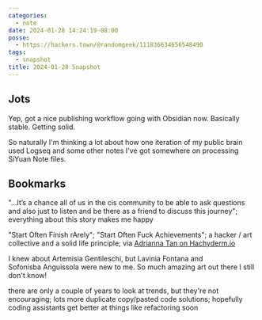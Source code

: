 ```yaml
---
categories:
  - note
date: 2024-01-28 14:24:19-08:00
posse:
  - https://hackers.town/@randomgeek/111836634656548490
tags:
  - snapshot
title: 2024-01-28 Snapshot
---
```


## Jots

Yep, got a nice publishing workflow going with Obsidian now. Basically stable.
Getting solid. 

So naturally I'm thinking a lot about how one iteration of my public brain used
Logseq and some other notes I've got somewhere on processing SiYuan Note files.

## Bookmarks

<Bookmark
  href="https://variety.com/2024/film/news/will-ferrell-transgender-community-sundance-documentary-1235881250/"
  title="Will Ferrell Embraces the Trans Community in Sundance Documentary">
"…It’s a chance all of us in the cis community to be able to ask questions and
also just to listen and be there as a friend to discuss this journey";
everything about this story makes me happy
</Bookmark>

<Bookmark
  href="https://tilde.town/~dozens/sofa/"
  title="🛋 SOFA">
"Start Often Finish rArely"; "Start Often Fuck Achievements"; a hacker / art
collective and a solid life principle; via [Adrianna Tan on
Hachyderm.io](https://hachyderm.io/@skinnylatte/111803425893597852)
</Bookmark>

<Bookmark
  href="https://www.abc.net.au/news/2024-01-20/hamilton-gallery-italian-female-masters-exhibition/103189414"
  title="Hamilton Gallery celebrates 16th-century Italian female artists Gentileschi, Anguissola and Fontana - ABC News">
I knew about Artemisia Gentileschi, but Lavinia Fontana and
Sofonisba Anguissola were new to me. So much amazing art out there I still
don't know!
</Bookmark>

<Bookmark
  href="https://www.gitclear.com/coding_on_copilot_data_shows_ais_downward_pressure_on_code_quality"
  title="Coding on Copilot: 2023 Data Suggests Downward Pressure on Code Quality (incl 2024 projections) - GitClear">
there are only a couple of years to look at trends, but they're not
encouraging; lots more duplicate copy/pasted code solutions; hopefully coding
assistants get better at things like refactoring soon
</Bookmark>
